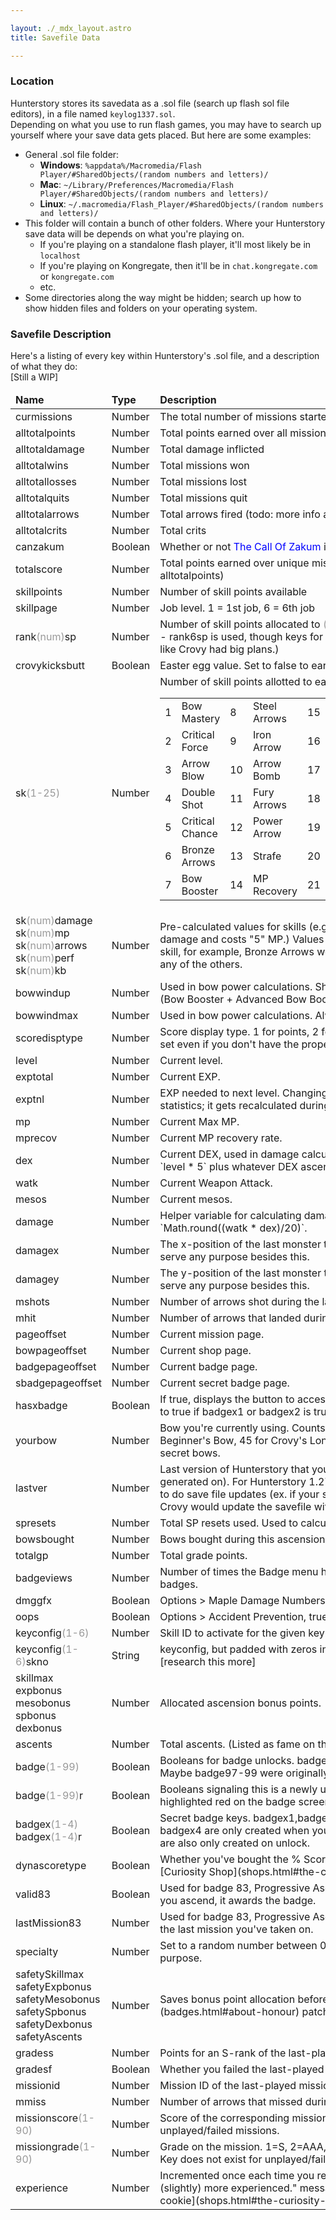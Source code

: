 ---

layout: ./_mdx_layout.astro
title: Savefile Data

---

### Location

Hunterstory stores its savedata as a .sol file (search up flash sol file editors), in a file named `keylog1337.sol`.  
Depending on what you use to run flash games, you may have to search up yourself where your save data gets placed. But here are some examples:  

 * General .sol file folder:
   * **Windows**: `%appdata%/Macromedia/Flash Player/#SharedObjects/(random numbers and letters)/`
   * **Mac**: `~/Library/Preferences/Macromedia/Flash Player/#SharedObjects/(random numbers and letters)/`
   * **Linux**: `~/.macromedia/Flash_Player/#SharedObjects/(random numbers and letters)/`
 * This folder will contain a bunch of other folders. Where your Hunterstory save data will be depends on what you're playing on. 
   * If you're playing on a standalone flash player, it'll most likely be in `localhost`
   * If you're playing on Kongregate, then it'll be in `chat.kongregate.com` or `kongregate.com`
   * etc.
 * Some directories along the way might be hidden; search up how to show hidden files and folders on your operating system.

### Savefile Description

Here's a listing of every key within Hunterstory's .sol file, and a description of what they do:  
[Still a WIP]  

<style>{`
  table p {
    margin: 0px;
  }
`}</style>
<table>
<thead>
    <tr>
      <td><b>Name</b></td>
      <td><b>Type</b></td>
      <td><b>Description</b></td>
    </tr>
</thead>
  <tbody>
    <tr>
      <td>curmissions</td>
      <td>Number</td>
      <td>The total number of missions started</td>
    </tr>
    <tr>
      <td>alltotalpoints</td>
      <td>Number</td>
      <td>Total points earned over all missions (in contrast with totalscore)</td>
    </tr>
    <tr>
      <td>alltotaldamage</td>
      <td>Number</td>
      <td>Total damage inflicted</td>
    </tr>
    <tr>
      <td>alltotalwins</td>
      <td>Number</td>
      <td>Total missions won</td>
    </tr>
    <tr>
      <td>alltotallosses</td>
      <td>Number</td>
      <td>Total missions lost </td>
    </tr>
    <tr>
      <td>alltotalquits</td>
      <td>Number</td>
      <td>Total missions quit</td>
    </tr>
    <tr>
      <td>alltotalarrows</td>
      <td>Number</td>
      <td>Total arrows fired (todo: more info about iron arrow, etc.)</td>
    </tr>
    <tr>
      <td>alltotalcrits</td>
      <td>Number</td>
      <td>Total crits</td>
    </tr>
    <tr>
      <td>canzakum</td>
      <td>Boolean</td>
      <td>Whether or not <font color="#0000ff">The Call Of Zakum</font> is unlocked</td>
    </tr>
    <tr>
      <td>totalscore</td>
      <td>Number</td>
      <td>Total points earned over unique missions (in contrast with alltotalpoints)</td>
    </tr>
    <tr>
      <td>skillpoints</td>
      <td>Number</td>
      <td>Number of skill points available</td>
    </tr>
    <tr>
      <td>skillpage</td>
      <td>Number</td>
      <td>Job level. 1 = 1st job, 6 = 6th job</td>
    </tr>
    <tr>
      <td>rank<font color="#999999">(num)</font>sp</td>
      <td>Number</td>
      <td>
        Number of skill points allocated to <font color="#999999">(num)</font>th job skills.  
        Only rank1sp - rank6sp is used, though keys for 7, 8, 9, and 9000 exist (seems like Crovy had big plans.)
      </td>
    </tr>
    <tr>
      <td>crovykicksbutt</td>
      <td>Boolean</td>
      <td>Easter egg value. Set to false to earn the Cheater secret badge.</td>
    </tr>
    <tr>
      <td>sk<font color="#999999">(1-25)</font></td>
      <td>Number</td>
      <td>
        Number of skill points allotted to each skill.  
        <br />
        <table><tr><td>1</td><td>Bow Mastery</td><td>8</td><td>Steel Arrows</td><td>15</td><td>Power Knockback</td><td>22</td><td>Skip Arrow</td></tr><tr><td>2</td><td>Critical Force</td><td>9</td><td>Iron Arrow</td><td>16</td><td>Bow Expertise</td><td>23</td><td>Judgement Arrows</td></tr><tr><td>3</td><td>Arrow Blow</td><td>10</td><td>Arrow Bomb</td><td>17</td><td>Dragon Pulse</td><td>24</td><td>Go Outside</td></tr><tr><td>4</td><td>Double Shot</td><td>11</td><td>Fury Arrows</td><td>18</td><td>Hurricane</td><td>25</td><td>B55 S.PIKE</td></tr><tr><td>5</td><td>Critical Chance</td><td>12</td><td>Power Arrow</td><td>19</td><td>Pierce Arrow</td><td></td><td></td></tr><tr><td>6</td><td>Bronze Arrows</td><td>13</td><td>Strafe</td><td>20</td><td>B-55 Arrow</td><td></td><td></td></tr><tr><td>7</td><td>Bow Booster</td><td>14</td><td>MP Recovery</td><td>21</td><td>Advanced Booster</td><td></td><td></td></tr></table>
      </td>
    </tr>
    <tr>
      <td>
        sk<font color="#999999">(num)</font>damage  
        sk<font color="#999999">(num)</font>mp  
        sk<font color="#999999">(num)</font>arrows  
        sk<font color="#999999">(num)</font>perf  
        sk<font color="#999999">(num)</font>kb  
      </td>
      <td>Number</td>
      <td>
        Pre-calculated values for skills (e.g. Arrow blow does "131"% damage and costs "5" MP.)  
        Values are added depending on the skill, for example, Bronze Arrows would define `..arrows` but not any of the others.
      </td>
    </tr>
    <tr>
      <td>bowwindup</td>
      <td>Number</td>
      <td>Used in bow power calculations. Should be equal to `0.6 + 0.015 * (Bow Booster + Advanced Bow Booster)`.</td>
    </tr>
    <tr>
      <td>bowwindmax</td>
      <td>Number</td>
      <td>Used in bow power calculations. Always equal to 20.</td>
    </tr>
    <tr>
      <td>scoredisptype</td>
      <td>Number</td>
      <td>
        Score display type. 1 for points, 2 for % S-Rank, 3 for %S.  
        Can be set even if you don't have the proper item from the Curiosity Shop.
      </td>
    </tr>
    <tr>
      <td>level</td>
      <td>Number</td>
      <td>Current level.</td>
    </tr>
    <tr>
      <td>exptotal</td>
      <td>Number</td>
      <td>Current EXP.</td>
    </tr>
    <tr>
      <td>exptnl</td>
      <td>Number</td>
      <td>
        EXP needed to next level.  
        Changing this only affects the menu statistics; it gets recalculated during missions anyways.
      </td>
    </tr>
    <tr>
      <td>mp</td>
      <td>Number</td>
      <td>Current Max MP.</td>
    </tr>
    <tr>
      <td>mprecov</td>
      <td>Number</td>
      <td>Current MP recovery rate.</td>
    </tr>
    <tr>
      <td>dex</td>
      <td>Number</td>
      <td>
        Current DEX, used in damage calculations. Generally equal to `level * 5` plus whatever DEX ascension points.
      </td>
    </tr>
    <tr>
      <td>watk</td>
      <td>Number</td>
      <td>Current Weapon Attack.</td>
    </tr>
    <tr>
      <td>mesos</td>
      <td>Number</td>
      <td>Current mesos.</td>
    </tr>
    <tr>
      <td>damage</td>
      <td>Number</td>
      <td>Helper variable for calculating damage, equal to `Math.round((watk * dex)/20)`.</td>
    </tr>
    <tr>
      <td>damagex</td>
      <td>Number</td>
      <td>The x-position of the last monster that died. Doesn't seem to serve any purpose besides this.</td>
    </tr>
    <tr>
      <td>damagey</td>
      <td>Number</td>
      <td>The y-position of the last monster that died. Doesn't seem to serve any purpose besides this.</td>
    </tr>
    <tr>
      <td>mshots</td>
      <td>Number</td>
      <td>Number of arrows shot during the last mission. Used for badges.</td>
    </tr>
    <tr>
      <td>mhit</td>
      <td>Number</td>
      <td>Number of arrows that landed during the last mission.</td>
    </tr>
    <tr>
      <td>pageoffset</td>
      <td>Number</td>
      <td>Current mission page.</td>
    </tr>
    <tr>
      <td>bowpageoffset</td>
      <td>Number</td>
      <td>Current shop page.</td>
    </tr>
    <tr>
      <td>badgepageoffset </td>
      <td>Number</td>
      <td>Current badge page.</td>
    </tr>
    <tr>
      <td>sbadgepageoffset</td>
      <td>Number</td>
      <td>Current secret badge page.</td>
    </tr>
    <tr>
      <td>hasxbadge</td>
      <td>Boolean</td>
      <td>
        If true, displays the button to access the Secret Badge menu.  
        Set to true if badgex1 or badgex2 is true.
      </td>
    </tr>
    <tr>
      <td>yourbow</td>
      <td>Number</td>
      <td>Bow you're currently using. Counts incrementally up: 1 for the Beginner's Bow, 45 for Crovy's Lonely Bow, 46,47,... into the secret bows.</td>
    </tr>
    <tr>
      <td>lastver</td>
      <td>Number</td>
      <td>
        Last version of Hunterstory that you played (that this save file was generated on).  
        For Hunterstory 1.27A, will be 122.  
        Crovy used this to do save file updates (ex. if your savefile was on lastver&lt;101, Crovy would update the savefile with the ascension keys.)
      </td>
    </tr>
    <tr>
      <td>spresets</td>
      <td>Number</td>
      <td>Total SP resets used. Used to calculate SP reset cost; starts at 1.</td>
    </tr>
    <tr>
      <td>bowsbought</td>
      <td>Number</td>
      <td>Bows bought during this ascension, used for badges.</td>
    </tr>
    <tr>
      <td>totalgp</td>
      <td>Number</td>
      <td>Total grade points.</td>
    </tr>
    <tr>
      <td>badgeviews</td>
      <td>Number</td>
      <td>Number of times the Badge menu has been viewed, used for badges.</td>
    </tr>
    <tr>
      <td>dmggfx</td>
      <td>Boolean</td>
      <td>Options &gt; Maple Damage Numbers, true=on, false=off.</td>
    </tr>
    <tr>
      <td>oops</td>
      <td>Boolean</td>
      <td>Options &gt; Accident Prevention, true=on, false=off.</td>
    </tr>
    <tr>
      <td>keyconfig<font color="#999999">(1-6)</font></td>
      <td>Number</td>
      <td>Skill ID to activate for the given key. QWEASD in order.</td>
    </tr>
    <tr>
      <td>keyconfig<font color="#999999">(1-6)</font>skno</td>
      <td>String</td>
      <td>keyconfig, but padded with zeros into a 2-character string. [research this more]</td>
    </tr>
    <tr>
      <td>
        skillmax  
        expbonus  
        mesobonus  
        spbonus  
        dexbonus  
      </td>
      <td>Number</td>
      <td>Allocated ascension bonus points.</td>
    </tr>
    <tr>
      <td>ascents</td>
      <td>Number</td>
      <td>Total ascents. (Listed as fame on the main screen.)</td>
    </tr>
    <tr>
      <td>
        badge<font color="#999999">(1-99)</font>
      </td>
      <td>Boolean</td>
      <td>
        Booleans for badge unlocks. badge87-badge99 aren't used.  
        Maybe badge97-99 were originally used for secret badges.
      </td>
    </tr>
    <tr>
      <td>
        badge<font color="#999999">(1-99)</font>r
      </td>
      <td>Boolean</td>
      <td>Booleans signaling this is a newly unlocked badge (so it gets highlighted red on the badge screen).</td>
    </tr>
    <tr>
      <td>
        badgex<font color="#999999">(1-4)</font>  
        badgex<font color="#999999">(1-4)</font>r
      </td>
      <td>Boolean</td>
      <td>
        Secret badge keys.  
        badgex1,badgex2 always exist; badgex3 and badgex4 are only created when you unlock them.  
        the -r variables are also only created on unlock.
      </td>
    </tr>
    <tr>
      <td>dynascoretype</td>
      <td>Boolean</td>
      <td>
        Whether you've bought the % Score Display upgrade from the [Curiosity Shop](shops.html#the-curiosity-shop).
      </td>
    </tr>
    <tr>
      <td>
        valid83  
      </td>
      <td>Boolean</td>
      <td>
        Used for badge 83, Progressive Ascent.  
        If valid83 is true when you ascend, it awards the badge.  
      </td>
    </tr>
    <tr>
      <td>
        lastMission83
      </td>
      <td>Number</td>
      <td>
        Used for badge 83, Progressive Ascent.  
        Keeps track of the ID of the last mission you've taken on.  
      </td>
    </tr>
    <tr>
      <td>specialty</td>
      <td>Number</td>
      <td>Set to a random number between 0 and 16777216. Unknown purpose.</td>
    </tr>
    <tr>
      <td>
        safetySkillmax  
        safetyExpbonus  
        safetyMesobonus  
        safetySpbonus  
        safetyDexbonus  
        safetyAscents  
      </td>
      <td>Number</td>
      <td>Saves bonus point allocation before the [Honour](badges.html#about-honour) patch.</td>
    </tr>
    <tr>
      <td>gradess</td>
      <td>Number</td>
      <td>Points for an S-rank of the last-played mission.</td>
    </tr>
    <tr>
      <td>gradesf</td>
      <td>Boolean</td>
      <td>Whether you failed the last-played mission.</td>
    </tr>
    <tr>
      <td>missionid</td>
      <td>Number</td>
      <td>Mission ID of the last-played mission.</td>
    </tr>
    <tr>
      <td>mmiss</td>
      <td>Number</td>
      <td>Number of arrows that missed during the last mission.</td>
    </tr>
    <tr>
      <td>
        missionscore<font color="#999999">(1-90)</font>
      </td>
      <td>Number</td>
      <td>Score of the corresponding mission. Key does not exist for unplayed/failed missions.</td>
    </tr>
    <tr>
      <td>
        missiongrade<font color="#999999">(1-90)</font>
      </td>
      <td>Number</td>
      <td>Grade on the mission. 1=S, 2=AAA, 3=AA, 4=A, 5=B, 6=C, 7=D. Key does not exist for unplayed/failed missions.</td>
    </tr>
    <tr>
      <td>experience</td>
      <td>Number</td>
      <td>
        Incremented once each time you receive the "You will become (slightly) more experienced." message given by the [fortune cookie](shops.html#the-curiosity-shop). (No relation to EXP!)
      </td>
    </tr>
  </tbody>
  
</table>